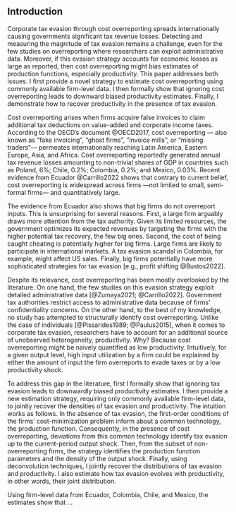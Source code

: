 ## Introduction {-}

Corporate tax evasion through cost overreporting spreads internationally causing governments significant tax revenue losses. Detecting and measuring the magnitude of tax evasion remains a challenge, even for the few studies on overreporting where researchers can exploit administrative data. Moreover, if this evasion strategy accounts for economic losses as large as reported, then cost overreporting might bias estimates of production functions, especially productivity. This paper addresses both issues. I first provide a novel strategy to estimate cost overreporting using commonly available firm-level data. I then formally show that ignoring cost overreporting leads to downward biased productivity estimates. Finally, I demonstrate how to recover productivity in the presence of tax evasion.

Cost overreporting arises when firms acquire false invoices to claim additional tax deductions on value-added and corporate income taxes. According to the OECD's document @OECD2017, cost overreporting — also known as "fake invoicing", "ghost firms", "invoice mills", or "missing traders"— permeates internationally reaching Latin America, Eastern Europe, Asia, and Africa. Cost overreporting reportedly generated annual tax revenue losses amounting to non-trivial shares of GDP in countries such as Poland, 6%; Chile, 0.2%; Colombia, 0.2%; and Mexico, 0.03%. Recent evidence from Ecuador @Carrillo2022 shows that contrary to current belief, cost overreporting is widespread across firms —not limited to small, semi-formal firms— and quantitatively large. \fxnote*{how does it compare to other forms of tax evasion?}

The evidence from Ecuador also shows that big firms do not overreport inputs. This is unsurprising for several reasons. First, a large firm arguably draws more attention from the tax authority. Given its limited resources, the government optimizes its expected revenues by targeting the firms with the higher potential tax recovery, the few big ones. Second, the cost of being caught cheating is potentially higher for big firms. Large firms are likely to participate in international markets. A tax evasion scandal in Colombia, for example, might affect US sales. Finally, big firms potentially have more sophisticated strategies for tax evasion [e.g., profit shifting @Bustos2022].

Despite its relevance, cost overreporting has been mostly overlooked by the literature. On one hand, the few studies on this evasion strategy exploit detailed administrative data [@Zumaya2021; @Carrillo2022]. Government tax authorities restrict access to administrative data because of firms' confidentiality concerns. On the other hand, to the best of my knowledge, no study has attempted to structurally identify cost overreporting. Unlike the case of individuals [@Pissarides1989; @Paulus2015], when it comes to corporate tax evasion, researchers have to account for an additional source of unobserved heterogeneity, productivity. Why? Because cost overreporting might be naively quantified as low productivity. Intuitively, for a given output level, high input utilization by a firm could be explained by either the amount of input the firm overreports to evade taxes or by a low productivity shock.

To address this gap in the literature, first I formally show that ignoring tax evasion leads to downwardly biased productivity estimates. I then provide a new estimation strategy, requiring only commonly available firm-level data, to jointly recover the densities of tax evasion and productivity. The intuition works as follows. In the absence of tax evasion, the first-order conditions of the firms' cost-minimization problem inform about a common technology, the production function. Consequently, in the presence of cost overreporting, deviations from this common technology identify tax evasion up to the current-period output shock. Then, from the subset of non-overreporting firms, the strategy identifies the production function parameters and the density of the output shock. Finally, using deconvolution techniques, I jointly recover the distributions of tax evasion and productivity. I also estimate how tax evasion evolves with productivity, in other words, their joint distribution.

Using firm-level data from Ecuador, Colombia, Chile, and Mexico, the estimates show that ...

\begin{anfxnote*}{Remove}

I formally show that ignoring tax evasion leads to biased estimates of productivity, which can be significant considering cost overreporting is widespread and quantitatively large. In the proxy variable literature, productivity is measured as the residual of a production function, where the output is a function of the inputs. A key assumption is that input demand is strictly monotonic on the productivity [@Gandhi2020; @Ackerberg2015; @Levinsohn2003]. In other words, we expect highly productive firms will use fewer inputs and produce more output. When firms overreport their costs (inputs) to reduce their tax liabilities, their reported inputs are higher than their actual utilization, resulting in lower productivity estimates.

Tax evasion through cost overreporting has been largely overlooked by the literature, though; most recent studies focus on revenue underreporting.

Despite its relevance, detecting and measuring tax evasion —through cost overreporting or otherwise— remains a non-trivial task even for governments with detailed administrative data; mainly because of firms' —and individuals'— incentives to avoid getting caught. Direct empirical measures are mostly unreliable because firms and individuals have incentives to conceal their behavior [@Slemrod2019]. Hence, it is unlikely that evasion would be truthfully reported in surveys, for instance. Indirect structural measures have had some degree of success in the case of individual income tax evasion [@Pissarides1989], but in the case of corporate tax evasion researchers must account for an additional latent variable, the productivity of firms. The reason is that tax evasion might be naively quantified as low productivity. Intuitively, for a given level of output, high input utilization by a firm could be explained by either the amount of input the firm overreports to evade taxes or by a low productivity shock. In certain countries, governments take advantage of the different sources of administrative data. For example, in Ecuador, the tax authority uses third-party information on reported corporate taxes to detect evasion through revenue underreporting [@Carrillo2017]. However, access to this type of administrative data is generally restricted for most researchers.

Despite the vast efforts of the literature, measuring tax evasion remains a non-trivial task[^measure].

[^measure]: The challenge is to obtain reliable data. Practitioners usually have to undergo time- and resource-consuming processes to access or collect data; for example, by requesting access to government administrative data or by collecting their own through surveys or experiments.

Tax evasion is a significant concern for developing and developed countries[^wide]. 

[^wide]: Tax evasion has been a long-standing concern for developing countries, but since the 2008 economic crisis, it has also been of increasing importance for developed countries [@Slemrod2019].


Having productivity estimates could potentially help, however, tax evasion has not been satisfactorily addressed in the estimation of productivity. I show that ignoring tax evasion leads to biased estimates of productivity. To address this gap in the literature, I provide a new estimation strategy to recover tax evasion and productivity using commonly available data. 

Indirect structural attempts to estimate corporate tax evasion have to account for the productivity of the firms. The reason is that low productivity might be naively quantified as tax evasion. Consider the case in which firms overreport input expenses to reduce their profits to evade taxes. A practitioner with output and input data might conclude that output is a function of inputs, thus it can be considered a second measure. She might try to recover true inputs and get an estimate of tax evasion by the difference between reported and true inputs. However, for a given level of output, high input utilization by a firm could be explained by either the amount of input the firm overreports to evade taxes or by its low productivity.

Firm-level estimates of productivity could be helpful to measure tax evasion, however, tax evasion has not been satisfactorily addressed in the estimation of productivity by the literature. The literature has coped with tax evasion by treating it as a classical measurement error [e.g., @Blalock2004, p.204]. In other words, it has been assumed that tax-evasion misreporting has zero mean —some firms under-report and others over-report so that the misreporting does not bias the estimates of interest— and this misreporting is independent of everything else, including the attributes of the firms. However, the classical measurement error argument is inconsistent with economic intuition[^econ-int]. 

[^econ-int]: Economic intuition will inform us that systematic misreporting due to tax evasion should lead firms to decrease profits by either underreporting sales or overreporting costs. Put differently, there's no economic incentive for firms to go the other direction —overreporting sales or underreporting input expenses— and artificially increase their profits. An artificial increment of profits will increase the tax liabilities of the firm and decrease their after-tax real profits. Therefore, it is unlikely that tax evasion is mean zero. Economic intuition will also point out that the degree of misreporting is likely to vary across firms depending on the characteristics of the firms, e.g., age, size, owner's risk aversion, etc.
    
The contribution to the tax evasion literature is two-fold: (1) I provide an estimation strategy using commonly available data, and (2) the method identifies tax evasion through cost overreporting, an overlooked by the literature but relevant phenomenon. The contribution to the productivity literature is to show that ignoring tax evasion leads to biased estimates and to provide a method to recover the productivity density in the presence of input overreporting.

Why do we care about productivity measurement bias due to tax evasion? First, it might help explain part of the productivity gap puzzle. Economists have found *enormous and consistent* productivity differences across producers [@Syverson2011]. We still don't know how much of this productivity gap —the difference between the lower and higher percentiles of the distribution— tax evasion can explain. Second, it should be considered in the design of public policies aiming at reducing resource misallocations. Aggregate productivity —and, thus, the economic growth of a country and the welfare of its citizens— depends on the efficient allocation of its inputs among its firms. Ideally, resources should be allocated to the most productive firms. Additionally, it is not necessarily the case that firms with the highest incentives to evade taxes are always the lowest productive. The incentives depend on the tax system. For example, in countries where a profit threshold determines different tax rates, the firms near the threshold are the ones with the highest incentives to misreport, but the threshold might be completely unrelated to productivity. Therefore, firm-level productivity estimates adjusted by tax evasion misreporting might inform better the design of public policies aiming at an efficient reallocation of resources to boost economic growth.

Moreover, accounting for tax evasion in estimating and measuring firm-level productivity is particularly significant for developing countries. This is the case because tax evasion is likely to be higher in low- and middle-income countries[^infor], and because the productivity gap in these countries is wider —wider productivity gaps are associated with higher resource misallocations. For example, recent estimates of non-detected tax evasion are up to \$10 billion USD per year in Mexico [@Zumaya2021], approximately 1% of the country's GDP. Furthermore, some studies argue that input misallocation —implied by a wider productivity gap— explains a significant part of the differences in income per capita between developed and developing countries [@Syverson2011; @Levy2018]. For instance, evidence from Colombia suggests that labor and financial policy reforms during the 1990s aimed at reallocating away from low- and towards high-productivity firms —effectively reducing the productivity gap— resulted in a higher aggregate productivity [@Eslava2004].

[^infor]: Informality —the extreme form of tax evasion— is larger in developing countries [@Loayza2006; @LaPorta2014].

The main challenge of dealing with tax evasion is that it is hidden by nature, for that reason, 


So, then, in this paper, I ask, 

> can we recover unbiased productivity estimates at the firm level using a gross-output production function in the presence of systematic misreporting due to tax evasion?
> if so, what is the magnitude of this bias, in particular for developing countries?
> given that different tax systems —rates, rules and enforcement procedures— generate different tax evasion incentives, how does the producitivity bias vary according to different tax systems? 
> how much of the productivity gap can tax evasion explain within a country and across countries?

To answer these questions, this paper studies productivity at the establishment level for Mexican and Colombian firms accounting for tax evasion. I employ data from a sample of anonymized firms' tax filings and INEGI's EAIM annual production survey, in the case of Mexico. For Colombia, I use the EAM annual survey on manufacturing firms. In the estimation framework, I jointly model the firm-level productivity and the tax evasion, allowing for classical measurement error. The key identifying assumption is that while tax evasion depends on the expected return to cheating, productivity follows a Markov process, and measurement error is uncorrelated with inputs and across time. In turn, the expected returns to cheating depend on the firm's characteristics[^mkt]. In particular, larger firms are less likely to underreport inputs because of their higher cheating cost, their higher probability to be anonymously denounced by an employee, and their access to complex tools to legally \emph{avoid} taxes[^avoid].

[^mkt]: Tax evasion might also depend on the firm's market characteristics, e.g., market concentration, end-consumer vs. intermediate goods market, etc.

[^avoid]:  I follow the literature by referring to evasion as illegal actions to reduce tax liability, while avoidance refers to legal actions to reduce tax.

By jointly modeling tax evasion and productivity, this paper departs from the literature in estimating a latent variable that follows an incentive constraint (IC) —tax compliance—, and in focusing on the productivity bias —rather than on an input's coefficient. Recent work has studied the effect of measurement error in capital inputs on production function estimation. Their approach has been using an IV [@Collard2020] or a centering condition *à la* @Hu2008 (Charlotte's JMP). However, systematic misreporting is different from measurement error in that it goes only one way and it follows an IC, as discussed above. Likewise, because capital is not a flexible input[^flex], the focus of these papers is on the effect of the marginal return to capital coefficient rather than on the effect on productivity estimates.

[^flex]: In the literature, a flexible input is neither dynamic —current input choice depends on its lagged value—, nor predetermined —completely defined in the past.

Moreover, I focus on gross-output production functions, as opposed to value-added, to reduce the noise that might be introduced by firms cheating also on prices. Besides the fact that prices are an equilibrium object and might be affected by demand also —and not only by supply—, firms might also artificially increase the price of inputs or reduce the price of sales to reduce declared profits. Then, in that sense, the tax-evasion bias magnitude of productivity estimates obtained through a value-added production function would be greater than through the gross-output production function. In the latter, only the price of the flexible input —intermediates—, and the output sale price enter through the first-order conditions (FOC) of the profit maximization problem of the firm[^cros_d]. In contrast, the prices of the non-flexible inputs, —capital and labor—, might introduce noise in the case of the value-added production function. \fxnote{tax evasion underreporting sales: use firms that sell to other firms because of opposite incentives in contrast to firm-end consumer sales. Unskilled labor might be flexible but it's the least productive, so less damage.}

[^cros_d]: If the cross-derivative of the flexible input with respect to the non-flexible inputs is not zero, then systematic misreporting in the non-flexible inputs will also affect productivity.

\end{anfxnote*}

